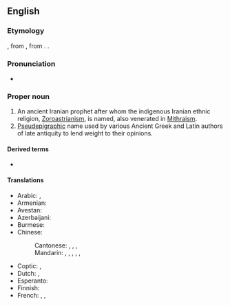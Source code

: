 ==English==
{{swp}}

===Etymology===
{{lbor|en|la|Zōroastrēs}}, from {{der|en|grc|Ζωροάστρης}}, from {{der|en|ae|𐬰𐬀𐬭𐬀𐬚𐬎𐬱𐬙𐬭𐬀}}. {{dbt|en|Zarathustra}}.

===Pronunciation===
* {{IPA|en|/ˌzɒɹoʊˈæstəɹ/|/ˈzɒɹoʊˌæstəɹ/}}

===Proper noun===
{{en-prop}}

# An ancient Iranian prophet after whom the indigenous Iranian ethnic religion, [[Zoroastrianism]], is named, also venerated in [[Mithraism]].
# [[pseudepigraphic|Pseudepigraphic]] name used by various Ancient Greek and Latin authors of late antiquity to lend weight to their opinions.

====Derived terms====
* {{l|en|Zoroastrian}}

====Translations====
{{trans-top|founder of Zoroastrianism}}
* Arabic: {{t|ar|زَرَادُشْت|m}}, {{t|ar|زَرَادَشْت|m}}
* Armenian: {{t|hy|Զրադաշտ}}
* Avestan: {{t|ae|𐬰𐬀𐬭𐬀𐬚𐬎𐬱𐬙𐬭𐬀}}
* Azerbaijani: {{t|az|Zərdüşt}}
* Burmese: {{t|my|ဇိုရော့အက်စတာ}}
* Chinese:
*: Cantonese: {{t|yue|蘇魯支}}, {{t|yue|苏鲁支|tr=sou1 lou5 zi1}}, {{t|yue|瑣羅亞斯德}}, {{t|yue|琐罗亚斯德|tr=so2 lo4 aa3 si1 dak1}}
*: Mandarin: {{t|cmn|蘇魯支}}, {{t|cmn|苏鲁支|tr=Sūlǔzhī}}, {{t+|cmn|瑣羅亞斯德}}, {{t+|cmn|琐罗亚斯德|tr=Suǒluóyàsīdé}}, {{t|cmn|查拉圖斯特拉}}, {{t|cmn|查拉图斯特拉|tr=Chálātúsītèlā}}
* Coptic: {{t|cop|ⲍⲁⲣⲇⲣⲟⲩϣⲧ|m}}, {{t|cop|ⲍⲁⲣⲁⲇⲏⲥ|m}}
* Dutch: {{t|nl|Zoroaster|m}}, {{t|nl|Zarathoestra|m}}
* Esperanto: {{t|eo|Zaratuŝtro}}
* Finnish: {{t+|fi|Zarathustra}}
* French: {{t+|fr|Zoroastre|m}}, {{t|fr|Zarathushtra|m}}, {{t+|fr|Zarathoustra|m}}
* Georgian: {{t|ka|ზარათუშტრა}}
* German: {{t|de|Zarathustra|m}}
* Greek: {{t+|el|Ζωροάστρης|m}}
*: Ancient Greek: {{t|grc|Ζωροάστρης}}
* Hebrew: {{t|he|זרתוסטרא|m|tr=zaratústra}}
{{trans-mid}}
* Hindi: {{t|hi|ज़रथुश्त्र|m}}, {{t|hi|जारोस्टर|m}}, {{t+|hi|जरदुश्त}}, {{t+|hi|जरतुश्त|m}}
* Italian: {{t|it|Zoroastro|m}}
* Japanese: {{t|ja|ゾロアスター|tr=Zoroasutā|sc=Jpan}}, {{t|ja|ザラスシュトラ|tr=Zarasushutora|sc=Jpan}}, {{t|ja|ツァラトゥストラ|tr=Tsaratusutora}}
* Kazakh: {{t|kk|Зардұшт}}, {{t|kk|Заратуштра}}
* Korean: {{t|ko|^조로아스터}}
* Latin: {{t|la|Zoroaster|m}}, {{t|la|Zōroastrēs}}
* Middle Persian: {{t|pal|𐭦𐭫𐭲𐭥𐭱𐭲|ts=zardušt}}
* Ottoman Turkish: {{t|ota|زردشت|tr=Zerdüşt}}, {{t|ota|زراتشت|tr=Zeratüşt}}
* Persian: {{t+|fa|زردشت|tr=zardošt}}, {{t+|fa|زرتشت|tr=zartošt}}
* Polish: {{t+|pl|Zaratusztra|m}}
* Portuguese: {{t|pt|Zoroastro|m}}, {{t|pt|Zaratustra|m}}
* Russian: {{t|ru|Зарату́стра|m}}, {{t|ru|Зороа́стр}}
* Spanish: {{t+|es|Zoroastro|m}}
* Tajik: {{t|tg|Зардушт|sc=Cyrl}}, {{t|tg|Зартушт|sc=Cyrl}}
* Turkish: {{t+|tr|Zerdüşt}}
* Uyghur: {{t|ug|زەردۇشت}}
* Uzbek: {{t|uz|Zardusht}}
* Zazaki: {{t|zza|Zerduşt}}
{{trans-bottom}}

[[Category:en:Individuals]]
[[Category:en:Zoroastrianism]]

----

==Dutch==

===Etymology===
Ultimately from {{der|nl|la|Zōroastrēs}}, from {{der|nl|grc|Ζωροάστρης}}, from {{der|nl|ae|𐬰𐬀𐬭𐬀𐬚𐬎𐬱𐬙𐬭𐬀}}.

===Pronunciation===
* {{IPA|nl|/ˌzoː.roːˈɑs.tər/|[ˌzoː.roʊ̯ˈɑs.tər]|qual2=Northern Standard Dutch}}
* {{hyphenation|nl|Zo|ro|as|ter|}}
* {{rhyme|nl|ɑstər}}

===Proper noun===
{{nl-proper noun|m}}

# {{l|en|Zoroaster}}
#: {{syn|nl|Zarathoestra}}

====Derived terms====
* {{l|nl|zoroastriër}}
* {{l|nl|zoroastrisch}}
* {{l|nl|zoroastrisme}}
* {{l|nl|zoroastrist}}

====Related terms====
* {{l|nl|Zarathoestra}}
* {{l|nl|zoroastristisch}}